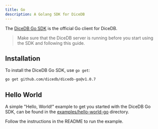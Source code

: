 ```yaml
---
title: Go
description: A Golang SDK for DiceDB
---
```


The [DiceDB Go SDK](https://github.com/dicedb/dicedb-go) is the official Go client for DiceDB.

> Make sure that the DiceDB server is running before you start using the SDK
> and following this guide.

## Installation

To install the DiceDB Go SDK, use `go get`:

```bash
go get github.com/dicedb/dicedb-go@v1.0.7
```

## Hello World

A simple "Hello, World!" example to get you started with the DiceDB Go SDK,
can be found in the [examples/hello-world-go](https://github.com/dicedb/dice/tree/master/examples/hello-world-go) directory.

Follow the instructions in the README to run the example.
